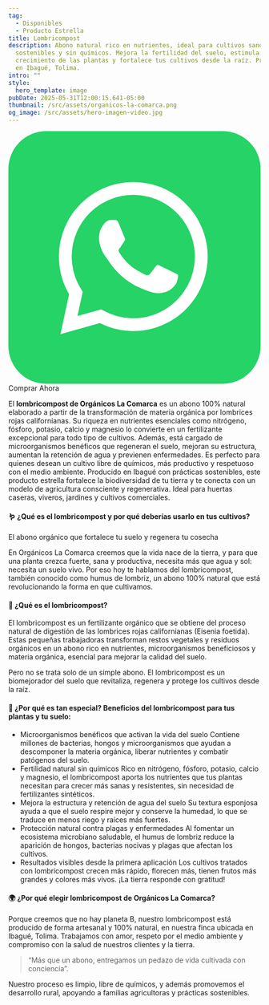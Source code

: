 ```yaml
---
tag:
  - Disponibles
  - Producto Estrella
title: Lombricompost
description: Abono natural rico en nutrientes, ideal para cultivos sanos,
  sostenibles y sin químicos. Mejora la fertilidad del suelo, estimula el
  crecimiento de las plantas y fortalece tus cultivos desde la raíz. Producido
  en Ibagué, Tolima.
intro: ""
style:
  hero_template: image
pubDate: 2025-05-31T12:00:15.641-05:00
thumbnail: /src/assets/organicos-la-comarca.png
og_image: /src/assets/hero-imagen-video.jpg
---
```

<div class="mt-5 mb-8 flex flex-wrap gap-4 justify-center">
  <div class="w-fit h-fit from-transparentbg-conic/[from_var(--border-angle)] p-px hover:shadow-lg hover:shadow-mint-500/30 rounded-full animate-rotate-border">
    <a style="text-decoration:none" href="https://wa.me/573183143050?text=Hola%20Organicos%20quiero%20saber%20mas%20de%20Abono%20100%25%20organico%20lombricompos"
       class="group cursor-pointer leading-none hover:scale-110 font-medium flex gap-2 transition-all ease-in-out justify-center items-center rounded-full disabled:opacity-50 disabled:cursor-not-allowed px-6 py-4 max-xl:px-5 max-sm:py-2 max-sm:px-3 text-lg max-xl:text-base max-sm:text-sm dark:bg-zinc-800 bg-zinc-800 no-underline decoration-none"
       target="_blank" rel="noopener noreferrer" role="button" aria-label="Ver código fuente del proyecto Candy-Crush en GitHub">
<svg xmlns="http://www.w3.org/2000/svg"
aria-label="WhatsApp" role="img"
viewBox="0 0 512 512"><rect
width="512" height="512"
rx="15%"
fill="#25d366"/><path fill="#25d366" stroke="#ffffff" stroke-width="26" d="M123 393l14-65a138 138 0 1150 47z"/><path fill="#ffffff" d="M308 273c-3-2-6-3-9 1l-12 16c-3 2-5 3-9 1-15-8-36-17-54-47-1-4 1-6 3-8l9-14c2-2 1-4 0-6l-12-29c-3-8-6-7-9-7h-8c-2 0-6 1-10 5-22 22-13 53 3 73 3 4 23 40 66 59 32 14 39 12 48 10 11-1 22-10 27-19 1-3 6-16 2-18"/></svg>      <span class="decoration-none text-gray-200">Comprar Ahora</span>
    </a>
  </div>
</div>

El **lombricompost de Orgánicos La Comarca** es un abono 100% natural elaborado a partir de la transformación de materia orgánica por lombrices rojas californianas. Su riqueza en nutrientes esenciales como nitrógeno, fósforo, potasio, calcio y magnesio lo convierte en un fertilizante excepcional para todo tipo de cultivos. Además, está cargado de microorganismos benéficos que regeneran el suelo, mejoran su estructura, aumentan la retención de agua y previenen enfermedades. Es perfecto para quienes desean un cultivo libre de químicos, más productivo y respetuoso con el medio ambiente. Producido en Ibagué con prácticas sostenibles, este producto estrella fortalece la biodiversidad de tu tierra y te conecta con un modelo de agricultura consciente y regenerativa. Ideal para huertas caseras, viveros, jardines y cultivos comerciales.

#### 🪱 ¿Qué es el lombricompost y por qué deberías usarlo en tus cultivos?

El abono orgánico que fortalece tu suelo y regenera tu cosecha

En Orgánicos La Comarca creemos que la vida nace de la tierra, y para que una planta crezca fuerte, sana y productiva, necesita más que agua y sol: necesita un suelo vivo. Por eso hoy te hablamos del lombricompost, también conocido como humus de lombriz, un abono 100% natural que está revolucionando la forma en que cultivamos.

#### **🌱 ¿Qué es el lombricompost?**

El lombricompost es un fertilizante orgánico que se obtiene del proceso natural de digestión de las lombrices rojas californianas (Eisenia foetida). Estas pequeñas trabajadoras transforman restos vegetales y residuos orgánicos en un abono rico en nutrientes, microorganismos beneficiosos y materia orgánica, esencial para mejorar la calidad del suelo.

Pero no se trata solo de un simple abono. El lombricompost es un biomejorador del suelo que revitaliza, regenera y protege los cultivos desde la raíz.

#### 🧪 ¿Por qué es tan especial? Beneficios del lombricompost para tus plantas y tu suelo:

- Microorganismos benéficos que activan la vida del suelo Contiene millones de bacterias, hongos y microorganismos que ayudan a descomponer la materia orgánica, liberar nutrientes y combatir patógenos del suelo.
- Fertilidad natural sin químicos Rico en nitrógeno, fósforo, potasio, calcio y magnesio, el lombricompost aporta los nutrientes que tus plantas necesitan para crecer más sanas y resistentes, sin necesidad de fertilizantes sintéticos.
- Mejora la estructura y retención de agua del suelo Su textura esponjosa ayuda a que el suelo respire mejor y conserve la humedad, lo que se traduce en menos riego y raíces más fuertes.
- Protección natural contra plagas y enfermedades Al fomentar un ecosistema microbiano saludable, el humus de lombriz reduce la aparición de hongos, bacterias nocivas y plagas que afectan los cultivos.
- Resultados visibles desde la primera aplicación Los cultivos tratados con lombricompost crecen más rápido, florecen más, tienen frutos más grandes y colores más vivos. ¡La tierra responde con gratitud!

#### 🌍 ¿Por qué elegir lombricompost de Orgánicos La Comarca?

Porque creemos que no hay planeta B, nuestro lombricompost está producido de forma artesanal y 100% natural, en nuestra finca ubicada en Ibagué, Tolima. Trabajamos con amor, respeto por el medio ambiente y compromiso con la salud de nuestros clientes y la tierra.

> “Más que un abono, entregamos un pedazo de vida cultivada con conciencia”.

Nuestro proceso es limpio, libre de químicos, y además promovemos el desarrollo rural, apoyando a familias agricultoras y prácticas sostenibles.
